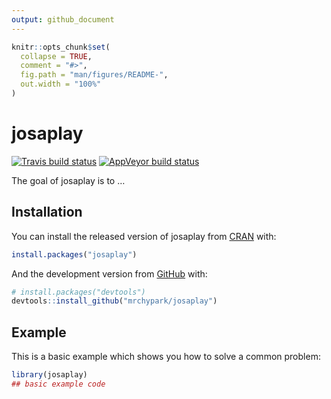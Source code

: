 ```yaml
---
output: github_document
---
```


<!-- README.md is generated from README.Rmd. Please edit that file -->

```r
knitr::opts_chunk$set(
  collapse = TRUE,
  comment = "#>",
  fig.path = "man/figures/README-",
  out.width = "100%"
)
```
# josaplay

<!-- badges: start -->
[![Travis build status](https://travis-ci.org/mrchypark/josaplay.svg?branch=master)](https://travis-ci.org/mrchypark/josaplay)
[![AppVeyor build status](https://ci.appveyor.com/api/projects/status/github/mrchypark/josaplay?branch=master&svg=true)](https://ci.appveyor.com/project/mrchypark/josaplay)
<!-- badges: end -->

The goal of josaplay is to ...

## Installation

You can install the released version of josaplay from [CRAN](https://CRAN.R-project.org) with:

``` r
install.packages("josaplay")
```

And the development version from [GitHub](https://github.com/) with:

``` r
# install.packages("devtools")
devtools::install_github("mrchypark/josaplay")
```
## Example

This is a basic example which shows you how to solve a common problem:

```r
library(josaplay)
## basic example code
```
